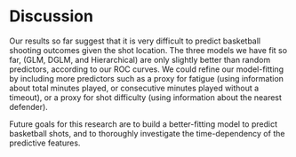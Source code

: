 # Discussion {#disc}

Our results so far suggest that it is very difficult to predict basketball shooting outcomes given the shot location. The three models we have fit so far, (GLM, DGLM, and Hierarchical) are only slightly better than random predictors, according to our ROC curves. We could refine our model-fitting by including more predictors such as a proxy for fatigue (using information about total minutes played, or consecutive minutes played without a timeout), or a proxy for shot difficulty (using information about the nearest defender).

Future goals for this research are to build a better-fitting model to predict basketball shots, and to thoroughly investigate the time-dependency of the predictive features.